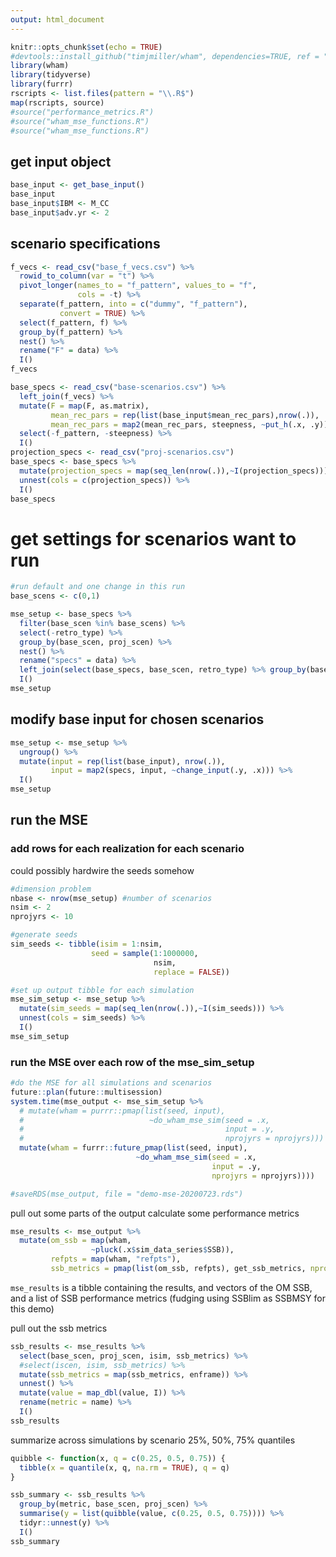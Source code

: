 ```yaml
---
output: html_document
---
```


```r
knitr::opts_chunk$set(echo = TRUE)
#devtools::install_github("timjmiller/wham", dependencies=TRUE, ref = "om_mode")
library(wham)
library(tidyverse)
library(furrr)
rscripts <- list.files(pattern = "\\.R$")
map(rscripts, source)
#source("performance_metrics.R")
#source("wham_mse_functions.R")
#source("wham_mse_functions.R")
```

## get input object

```r
base_input <- get_base_input()
base_input
base_input$IBM <- M_CC
base_input$adv.yr <- 2
```

## scenario specifications

```r
f_vecs <- read_csv("base_f_vecs.csv") %>% 
  rowid_to_column(var = "t") %>% 
  pivot_longer(names_to = "f_pattern", values_to = "f",
               cols = -t) %>% 
  separate(f_pattern, into = c("dummy", "f_pattern"),
           convert = TRUE) %>% 
  select(f_pattern, f) %>% 
  group_by(f_pattern) %>% 
  nest() %>% 
  rename("F" = data) %>% 
  I()
f_vecs

base_specs <- read_csv("base-scenarios.csv") %>% 
  left_join(f_vecs) %>% 
  mutate(F = map(F, as.matrix),
         mean_rec_pars = rep(list(base_input$mean_rec_pars),nrow(.)),
         mean_rec_pars = map2(mean_rec_pars, steepness, ~put_h(.x, .y))) %>% 
  select(-f_pattern, -steepness) %>% 
  I()
projection_specs <- read_csv("proj-scenarios.csv")
base_specs <- base_specs %>% 
  mutate(projection_specs = map(seq_len(nrow(.)),~I(projection_specs))) %>% 
  unnest(cols = c(projection_specs)) %>% 
  I()
base_specs
```

# get settings for scenarios want to run
```r
#run default and one change in this run
base_scens <- c(0,1)

mse_setup <- base_specs %>% 
  filter(base_scen %in% base_scens) %>% 
  select(-retro_type) %>% 
  group_by(base_scen, proj_scen) %>% 
  nest() %>% 
  rename("specs" = data) %>% 
  left_join(select(base_specs, base_scen, retro_type) %>% group_by(base_scen) %>% slice(1)) %>% 
  I()
mse_setup
```


## modify base input for chosen scenarios
```r
mse_setup <- mse_setup %>% 
  ungroup() %>% 
  mutate(input = rep(list(base_input), nrow(.)),
         input = map2(specs, input, ~change_input(.y, .x))) %>% 
  I()
mse_setup
```


## run the MSE

### add rows for each realization for each scenario
could possibly hardwire the seeds somehow

```r
#dimension problem
nbase <- nrow(mse_setup) #number of scenarios
nsim <- 2
nprojyrs <- 10

#generate seeds
sim_seeds <- tibble(isim = 1:nsim,
                  seed = sample(1:1000000,
                                nsim,
                                replace = FALSE))

#set up output tibble for each simulation
mse_sim_setup <- mse_setup %>% 
  mutate(sim_seeds = map(seq_len(nrow(.)),~I(sim_seeds))) %>% 
  unnest(cols = sim_seeds) %>% 
  I()
mse_sim_setup
```  


### run the MSE over each row of the mse_sim_setup

```r
#do the MSE for all simulations and scenarios
future::plan(future::multisession)
system.time(mse_output <- mse_sim_setup %>% 
  # mutate(wham = purrr::pmap(list(seed, input),
  #                            ~do_wham_mse_sim(seed = .x,
  #                                             input = .y,
  #                                             nprojyrs = nprojyrs)))
  mutate(wham = furrr::future_pmap(list(seed, input),
                            ~do_wham_mse_sim(seed = .x,
                                             input = .y,
                                             nprojyrs = nprojyrs))))

#saveRDS(mse_output, file = "demo-mse-20200723.rds")
```

pull out some parts of the output
calculate some performance metrics

```r
mse_results <- mse_output %>% 
  mutate(om_ssb = map(wham,
                  ~pluck(.x$sim_data_series$SSB)),
         refpts = map(wham, "refpts"),
         ssb_metrics = pmap(list(om_ssb, refpts), get_ssb_metrics, nprojyrs = nprojyrs))
```

`mse_results` is a tibble containing the results, and vectors of the OM SSB, and a list of SSB performance metrics (fudging using SSBlim as SSBMSY for this demo)

pull out the ssb metrics

```r
ssb_results <- mse_results %>% 
  select(base_scen, proj_scen, isim, ssb_metrics) %>% 
  #select(iscen, isim, ssb_metrics) %>% 
  mutate(ssb_metrics = map(ssb_metrics, enframe)) %>% 
  unnest() %>% 
  mutate(value = map_dbl(value, I)) %>% 
  rename(metric = name) %>% 
  I()
ssb_results
```

summarize across simulations by scenario
25%, 50%, 75% quantiles
```r
quibble <- function(x, q = c(0.25, 0.5, 0.75)) {
  tibble(x = quantile(x, q, na.rm = TRUE), q = q)
}

ssb_summary <- ssb_results %>% 
  group_by(metric, base_scen, proj_scen) %>% 
  summarise(y = list(quibble(value, c(0.25, 0.5, 0.75)))) %>% 
  tidyr::unnest(y) %>% 
  I()
ssb_summary
```

